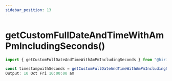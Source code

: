 ```yaml
---
sidebar_position: 13
---
```


# getCustomFullDateAndTimeWithAmPmIncludingSeconds()

```jsx
import { getCustomFullDateAndTimeWithAmPmIncludingSeconds } from "@hirishu10/simple-date-time";
```

```jsx
const timestampwithSeconds = getCustomFullDateAndTimeWithAmPmIncludingSeconds();
Output: 10 Oct Fri 10:00:00 am
```
